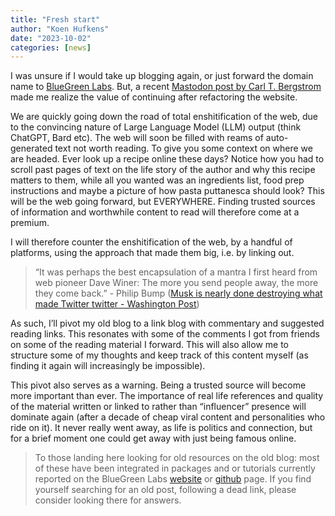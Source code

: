 ```yaml
---
title: "Fresh start"
author: "Koen Hufkens"
date: "2023-10-02"
categories: [news]
---
```


I was unsure if I would take up blogging again, or just forward the domain name to [BlueGreen Labs](https://bluegreenlabs.org). But, a recent [Mastodon post by Carl T. Bergstrom](https://mastodon.social/@ct_bergstrom@fediscience.org/111197897996606862) made me realize the value of continuing after refactoring the website.

We are quickly going down the road of total enshitification of the web, due to the convincing nature of Large Language Model (LLM) output (think ChatGPT, Bard etc). The web will soon be filled with reams of auto-generated text not worth reading. To give you some context on where we are headed. Ever look up a recipe online these days? Notice how you had to scroll past pages of text on the life story of the author and why this recipe matters to them, while all you wanted was an ingredients list, food prep instructions and maybe a picture of how pasta puttanesca should look? This will be the web going forward, but EVERYWHERE. Finding trusted sources of information and worthwhile content to read will therefore come at a premium.

I will therefore counter the enshitification of the web, by a handful of platforms, using the approach that made them big, i.e. by linking out.

> "It was perhaps the best encapsulation of a mantra I first heard from web pioneer Dave Winer: The more you send people away, the more they come back." - Philip Bump ([Musk is nearly done destroying what made Twitter twitter - Washington Post](https://www.washingtonpost.com/politics/2023/10/05/musk-twitter-news/))

As such, I'll pivot my old blog to a link blog with commentary and suggested reading links. This resonates with some of the comments I got from friends on some of the reading material I forward. This will also allow me to structure some of my thoughts and keep track of this content myself (as finding it again will increasingly be impossible).

This pivot also serves as a warning. Being a trusted source will become more important than ever. The importance of real life references and quality of the material written or linked to rather than "influencer" presence will dominate again (after a decade of cheap viral content and personalities who ride on it). It never really went away, as life is politics and connection, but for a brief moment one could get away with just being famous online.

> To those landing here looking for old resources on the old blog: most of these have been integrated in packages and or tutorials currently reported on the BlueGreen Labs [website](https://bluegreenlabs.org) or [github](https://github.com/bluegreen-labs) page. If you find yourself searching for an old post, following a dead link, please consider looking there for answers.